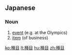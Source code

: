 ==Japanese==
{{ja-kanjitab|しゅ|もく|yomi=on}}

===Noun===
{{ja-noun|しゅもく}}

# [[event]] (e.g. at the Olympics)
# [[item]] (of business)

[[ko:種目]]
[[lt:種目]]
[[hu:種目]]
[[zh:種目]]